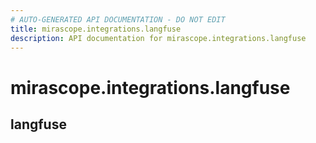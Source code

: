 ```yaml
---
# AUTO-GENERATED API DOCUMENTATION - DO NOT EDIT
title: mirascope.integrations.langfuse
description: API documentation for mirascope.integrations.langfuse
---
```


# mirascope.integrations.langfuse

## <ApiType type="Module" path="integrations/langfuse" symbolName="langfuse" /> langfuse


